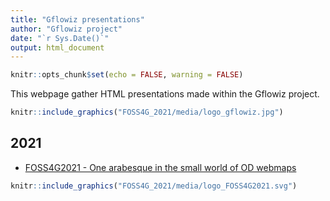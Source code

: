 ---
title: "Gflowiz presentations"
author: "Gflowiz project"
date: "`r Sys.Date()`"
output: html_document
---

```{r setup, include=FALSE}
knitr::opts_chunk$set(echo = FALSE, warning = FALSE)
```

This webpage gather HTML presentations made within the Gflowiz project.

```{r logo-gflowiz, fig.align='center'}
knitr::include_graphics("FOSS4G_2021/media/logo_gflowiz.jpg")
```

## 2021

- [FOSS4G2021 - One arabesque in the small world of OD webmaps](https://gflowiz.github.io/presentations/FOSS4G2021.html)

```{r logo-FOSS4G, fig.align='center'}
knitr::include_graphics("FOSS4G_2021/media/logo_FOSS4G2021.svg")
```
